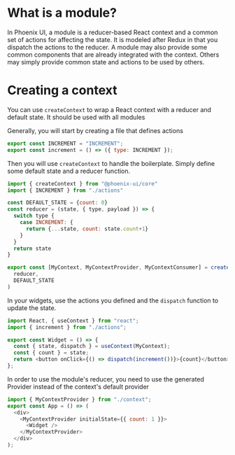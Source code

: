 
<Meta title="Core/Modules" />

# What is a module?

In Phoenix UI, a module is a reducer-based React context and a common set of actions for affecting the state.
It is modeled after Redux in that you dispatch the actions to the reducer. A module may also provide
some common components that are already integrated with the context. Others may simply provide common
state and actions to be used by others.

# Creating a context

You can use `createContext` to wrap a React context with a reducer and default state. It should be used
with all modules

Generally, you will start by creating a file that defines actions

```javascript title="actions.js"
export const INCREMENT = "INCREMENT";
export const increment = () => ({ type: INCREMENT });
```

Then you will use `createContext` to handle the boilerplate. Simply define
some default state and a reducer function.

```javascript title="context.js"
import { createContext } from "@phoenix-ui/core"
import { INCREMENT } from "./actions"

const DEFAULT_STATE = {count: 0}
const reducer = (state, { type, payload }) => {
  switch type {
    case INCREMENT: {
      return {...state, count: state.count+1}
    }
  }
  return state
}

export const [MyContext, MyContextProvider, MyContextConsumer] = createContext(
  reducer,
  DEFAULT_STATE
)
```

In your widgets, use the actions you defined and the `dispatch` function to
update the state.

```javascript title="Widet.jsx"
import React, { useContext } from "react";
import { increment } from "./actions";

export const Widget = () => {
  const { state, dispatch } = useContext(MyContext);
  const { count } = state;
  return <button onClick={() => dispatch(increment())}>{count}</button>;
};
```

In order to use the module's reducer, you need to use the
generated Provider instead of the context's default provider

```javascript title="App.jsx"
import { MyContextProvider } from "./context";
export const App = () => (
  <div>
    <MyContextProvider initialState={{ count: 1 }}>
      <Widget />
    </MyContextProvider>
  </div>
);
```
